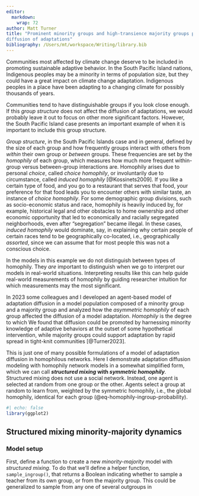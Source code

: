 ```yaml
---
editor: 
  markdown: 
    wrap: 72
author: Matt Turner
title: "Prominent minority groups and high-transience majority groups promote
diffusion of adaptations"
bibliography: /Users/mt/workspace/Writing/library.bib
---
```


Communities most affected by climate change deserve to be included in promoting
sustainable adaptive behavior. In the South Pacific Island nations,
Indigenous peoples may be a minority in terms of population size, but they
could have a great impact on climate change adaptation. Indigenous peoples in a
place have been adapting to a changing climate for possibly thousands of
years. 

Communities tend to have distinguishable groups if you look close enough. If this *group structure* does not affect the diffusion of adaptations, we would probably leave it out to focus on other more significant factors. However, the South Pacific Island case presents an important example of when it is important to include this group structure. 

*Group structure*, in the South Pacific Islands case and in general, defined by the size of each group and how frequently groups interact with others from *within* their own group or *between* groups. These frequencies are set by the *homophily* of each group, which measures how much more frequent within-group versus between-group interactions are. Homophily arises due to personal *choice*, called *choice homophily*, or involuntarily due to circumstance, called *induced homophily* [@Kossinets2009]. If you like a certain type of food, and you go to a restaurant that serves that food, your preference for that food leads you to encounter others with similar taste, an instance of *choice homophily*. For some demographic group divisions, such as socio-economic status and race, homophily is heavily induced by, for example, historical legal and other obstacles to home ownership and other economic opportunity that led to economically and racially segregated neighborhoods, even after "segregation" became illegal. In these cases, *induced homophily* would dominate, say, in explaining why certain people of certain races tend to be geographically co-located, i.e., geographically *assorted*, since we can assume that for most people this was not a conscious choice.

In the models in this example we do not distinguish between types of homophily. They *are* important to distinguish when we go to interpret our models in real-world situations. Interpreting results like this can help guide real-world measurements of homophily by guiding researcher intuition for which measurements may the most significant.

In 2023 some colleagues and I developed an agent-based model of adaptation
diffusion in a model population composed of a minority group and a majority
group and analyzed how the *asymmetric homophily* of each group 
affected the diffusion of a model adaptation. *Homophily* is the degree to which 
We found that diffusion could 
be promoted by harnessing minority knowledge of adaptive behaviors at the outset
of some hypothetical intervention, while majority groups could support
adaptation by rapid spread in tight-knit communities [@Turner2023]. 

This is just one of many possible formulations of a model of adaptation diffusion in homophilous networks. Here I demonstrate adaptation diffusion modeling with homophily network models in a somewhat simplified form, which we can call **_structured mixing_ with _symmetric homophily_**. Structured mixing does not use a social network. Instead, one agent is selected at random from one group or the other. Agents select a group at random to learn from, weighted by the symmetric homophily, i.e., the global homophily, identical for each group (@eq-homophily-ingroup-probability).



```r
#| echo: false
library(ggplot2)
```


## Structured mixing minority-majority dynamics {#sec-structured-mixing}



### Model setup

First, define a function to create a new *minority-majority* model with *structured mixing*. To do that we'll define a helper function, `sample_ingroup()`, that returns a Boolean indicating whether to sample a teacher from its own group, or from
the majority group. This could be generalized to sample from any one of several outgroups in 











<!-- ```{r} -->
<!-- sample_ingroup <- function(homophily) { -->
<!--   # Probability of within-group interaction. -->
<!--   ingroup_prob <- 0.5 * (1 + homophily) -->
<!--   # Return if random draw from uniform distribution less than ingroup prob. -->
<!--   return (runif(1) < ingroup_prob)   -->
<!-- } -->

<!-- # Define partner selection for structured mixing. -->
<!-- structmix_successbiased_partner_selection <- function(focal_agent, model) { -->
<!--   # Extract focal agent's group. -->
<!--   grp <- focal_agent$get_attribute("Group") -->
<!--   # Get homophily attribute from the focal agent. -->
<!--   h <- focal_agent$get_attribute("Homophily") -->

<!--   # Use group lookup table to get either in-group or out-group prospective teachers. -->
<!--   grp_lookup <- model$get_parameter("group_lookup") -->
<!--   grp_names <- names(grp_lookup) -->

<!--   # Prospective teachers stored as vector; from ingroup (if) or an outgroup (else) -->
<!--   prospective_teachers <-  -->
<!--     purrr::list_c(ifelse( -->
<!--       sample_ingroup(h), grp_lookup[grp], grp_lookup[setdiff(grp_names, grp)] -->
<!--     )) -->

<!--   # Select an agent from the prospective teachers weighted by fitness -->
<!--   prob_weights <- purrr::map_vec(prospective_teachers, \(pt) pt$get_fitness()) -->
<!--   return (sample(prospective_teachers, 1, prob = prob_weights)[[1]]) -->
<!-- } -->

<!-- # Use our custom structured mixing  -->
<!-- structmix_successbiased_strategy <- socmod::LearningStrategy$new( -->
<!--   partner_selection = structmix_successbiased_partner_selection, -->
<!--   interaction = socmod::success_bias_interact, -->
<!--   model_step = socmod::iterate_learning_model, -->
<!--   label = "Structured mixing, success-biased" -->
<!-- ) -->

<!-- make_minmaj_structmix <- function(n_agents = 100, minority_fraction = 0.05, -->
<!--                                   homophily = c(0.0), start_group = "Minority", -->
<!--                                   social_learning_strategy =  -->
<!--                                     structmix_successbiased_strategy, -->
<!--                                   adaptive_fitness = 1.4, legacy_fitness = 1.0) { -->

<!--   # Set up agents here! -->
<!--   n_minority <- round(n_agents * minority_fraction) -->
<!--   n_majority <- n_agents - n_minority -->
<!--   agents_groups <- c(rep("Minority", n_minority), rep("Majority", n_majority)) -->
<!--   assertthat::are_equal(length(agents_groups), n_agents) -->

<!--   # Initialize agents list with groups -->
<!--   agents <- purrr::imap_vec( -->
<!--     agents_groups, \(group, a_idx) { -->
<!--       socmod::Agent$new( -->
<!--         id = a_idx, name = paste0("a", a_idx),  -->
<!--         behavior = "Legacy", fitness = legacy_fitness -->
<!--       )$set_attribute("Group", group) -->
<!--     } -->
<!--   ) -->

<!--   abm <- socmod::make_abm( -->
<!--     model_parameters = make_model_parameters( -->
<!--       learning_strategy = social_learning_strategy, graph = igraph::empty_graph(), -->
<!--       do.call(m(homophily, start_group, adaptive_fitness, legacy_fitness) -->
<!--     ), -->
<!--     agents = agents -->
<!--   ) -->

<!--   return (abm) -->
<!-- } -->

<!-- ``` -->


<!-- Then let's create one model: -->

<!-- ```{r} -->
<!-- # Let's try making and running one zero-homophily model with 100 agents. -->
<!-- abm <- make_minmaj_model( -->
<!--   n_agents = 100, -->
<!--   homophily = 0.8, -->
<!--   adaptive_fitness = 1.4, -->
<!--   minority_fraction = 0.05  # means 5 in the minority group. -->
<!-- ) -->
<!-- ``` -->


<!-- ### Homphily network -->

<!-- We can visualize the homophily network using the following recipe: -->

<!-- ```{r} -->
<!-- #| fig-asp: 0.8 -->
<!-- #| column: margin -->

<!-- # Extract network. -->
<!-- net <- abm$get_network() -->

<!-- # Visualize groups and network. -->
<!-- socmod::ggnetplot(net, layout = \(net) 0.6*igraph::layout_in_circle(net)) + -->
<!--   ggnetwork::geom_edges(linewidth = 0.25, color="darkgray") + -->
<!--   ggnetwork::geom_nodes(ggplot2::aes(color = group), size = 3) + -->
<!--   ggnetwork::theme_blank(base_size=25) -->
<!-- ``` -->

<!-- We see that at a homophily of 0.8 many of the network connections go between members of the majority group, group 2, since the majority accounts for 95% of the population and 90% of its edges connect two majority group members.  -->

<!-- ## Symmetric homophily with undirected social networks -->

<!-- ```{r} -->
<!-- #' Create a new minority-majority adaptation diffusion model initialized as specified. -->
<!-- make_minmaj_undirectedsym <- function(n_agents = 100, minority_fraction = 0.05, -->
<!--                               mean_degree = 4, homophily = c(0.0), -->
<!--                               social_learning_strategy =  -->
<!--                                 socmod::success_bias_learning_strategy, -->
<!--                               adaptive_fitness = 1.4,  -->
<!--                               start_group = "Minority") { -->

<!--   # Minority groups are defined by the population size in this model. -->
<!--   minority_size <- ceiling(n_agents * minority_fraction) -->
<!--   majority_size <- n_agents - minority_size -->

<!--   graph <- socmod::make_homophily_network( -->
<!--     group_sizes = c( -->
<!--       minority_size, -->
<!--       majority_size -->
<!--     ), -->
<!--     mean_degree = mean_degree, -->
<!--     homophily = homophily, -->
<!--     add_to_complete = TRUE -->
<!--   ) -->

<!--   # Initialize ABM. -->
<!--   abm <- socmod::make_abm(socmod::make_model_parameters(graph = graph)) -->

<!--   # It might have already synced the group information as a parameter, let's see. -->
<!--   # If not I'll have to write that. -->
<!--   return (abm) -->
<!-- } -->
<!-- ``` -->

<!-- ## Directed networks with asymmetric homophily -->

<!-- ```{r} -->
<!-- #' Create a new minority-majority adaptation diffusion model initialized as specified. -->
<!-- make_minmaj_directedasymm <- function(n_agents = 100, minority_fraction = 0.05, -->
<!--                               mean_degree = 4, homophily = c(0.0), -->
<!--                               social_learning_strategy =  -->
<!--                                 socmod::success_bias_learning_strategy, -->
<!--                               adaptive_fitness = 1.4,  -->
<!--                               start_group = "Minority") { -->

<!--   # Minority groups are defined by the population size in this model. -->
<!--   minority_size <- ceiling(n_agents * minority_fraction) -->
<!--   majority_size <- n_agents - minority_size -->

<!--   graph <- socmod::make_homophily_network( -->
<!--     group_sizes = c( -->
<!--       minority_size, -->
<!--       majority_size -->
<!--     ), -->
<!--     mean_degree = mean_degree, -->
<!--     homophily = homophily, -->
<!--     add_to_complete = TRUE -->
<!--   ) -->

<!--   # Initialize ABM. -->
<!--   abm <- socmod::make_abm(socmod::make_model_parameters(graph = graph)) -->

<!--   # It might have already synced the group information as a parameter, let's see. -->
<!--   # If not I'll have to write that. -->
<!--   return (abm) -->
<!-- } -->
<!-- ``` -->